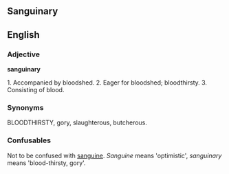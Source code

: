 == Sanguinary ==

==English==


===Adjective===

'''sanguinary'''

1. Accompanied by bloodshed. 
2. Eager for bloodshed; bloodthirsty. 
3. Consisting of blood. 


===Synonyms===
BLOODTHIRSTY, gory, slaughterous, butcherous.



===Confusables===
Not to be confused with [[sanguine]].  ''Sanguine'' means 'optimistic', ''sanguinary'' means 'blood-thirsty, gory'.